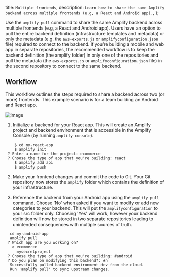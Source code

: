   title: `Multiple frontends`,
  description: `Learn how to share the same Amplify backend across multiple frontends (e.g, a React and Android app).`,
};

Use the `amplify pull` command to share the same Amplify backend across multiple frontends (e.g, a React and Android app). Users have an option to pull the entire backend definition (infrastructure templates and metadata) or only the metadata (e.g. the `aws-exports.js` or `amplifyconfiguration.json` file) required to connect to the backend. If you’re building a mobile and web app in separate repositories, the recommended workflow is to keep the backend definition (the amplify folder) in only one of the repositories and pull the metadata (the `aws-exports.js` or `amplifyconfiguration.json` file) in the second repository to connect to the same backend.

## Workflow

This workflow outlines the steps required to share a backend across two (or more) frontends. This example scenario is for a team building an Android and React app.

![Image](/images/multiple-frontends.png)

1. Initialize a backend for your React app. This will create an Amplify project and backend environment that is accessible in the Amplify Console (by running `amplify console`).

 ```console
     $ cd my-react-app
     $ amplify init
  ? Enter a name for the project: ecommerce
  ? Choose the type of app that you're building: react
     $ amplify add api
     $ amplify push
 ```

2. Make your frontend changes and commit the code to Git. Your Git repository now stores the `amplify` folder which contains the definition of your infrastructure.

3. Reference the backend from your Android app using the `amplify pull` command. Choose 'No' when asked if you want to modify or add new categories to your backend. This will put the `amplifyconfiguration` to your src folder only. Choosing 'Yes' will work, however your backend definition will now be stored in two separate repositories leading to unintended consequences with multiple sources of truth.

 ```console
   cd my-android-app
   amplify pull
  ? Which app are you working on?
    > ecommerce
      mysecretproject
  ? Choose the type of app that you're building: #android
  ? Do you plan on modifying this backend?: #n
   Successfully pulled backend environment dev from the cloud.
   Run 'amplify pull' to sync upstream changes.
 ```
